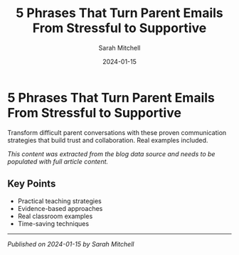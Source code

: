 ﻿---
title: "5 Phrases That Turn Parent Emails From Stressful to Supportive"
description: "Transform difficult parent conversations with these proven communication strategies that build trust and collaboration. Real examples included."
date: "2024-01-15"
category: "Teacher Tips"
author: "Sarah Mitchell"
readTime: "4 min read"
image: "/images/blog/parent-emails-stressful-to-supportive/cover-acfdee0c.jpg"
slug: "parent-emails-stressful-to-supportive"
published: true
---

# 5 Phrases That Turn Parent Emails From Stressful to Supportive

Transform difficult parent conversations with these proven communication strategies that build trust and collaboration. Real examples included.

*This content was extracted from the blog data source and needs to be populated with full article content.*

## Key Points

- Practical teaching strategies
- Evidence-based approaches  
- Real classroom examples
- Time-saving techniques

---

*Published on 2024-01-15 by Sarah Mitchell*

